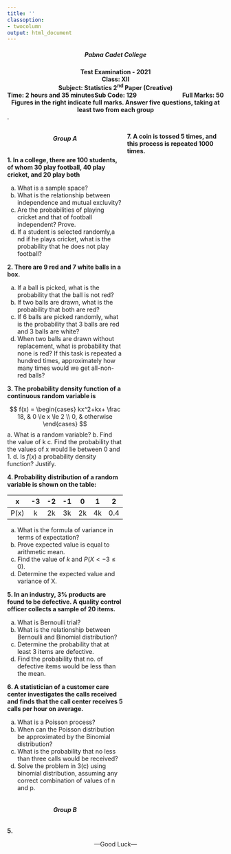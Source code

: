 ---
title: ''
classoption:
- twocolumn
output: html_document
---
<div style="font-weight: bold;">
<center><h5>Pabna Cadet College</h5></center>

<center>Test Examination - 2021<center>
<center>Class: XII</center>
<center>Subject: Statistics 2^nd^ Paper (Creative)</center> 

<div style="float: left">Time: 2 hours and 35 minutes</div>
<div style="float: right">Full Marks: 50</div>
<div style="margin: 0 auto; width: 100px;">Sub Code: 129</div>
<div style="float: left">Figures in the right indicate full marks. Answer five questions, taking at least two from each group</div>
</div>

.

:::: {style="display: grid; grid-template-columns: 1fr 1fr; grid-column-gap: 10px;"}

::: {}
<center><h6>**Group A**</h6></center>

**1. In a college, there are 100 students, of whom 30 play football, 40 play cricket, and 20 play both**

a. What is a sample space?
b. What is the relationship between independence and mutual excluvity? 
b. Are the probabilities of playing cricket and that of football independent? Prove.
c. If a student is selected randomly,a nd if he plays cricket, what is the probability that he does not play football?

**2. There are 9 red and 7 white balls in a box.**

a. If a ball is picked, what is the probability that the ball is not red?
b. If two balls are drawn, what is the probability that both are red?
c. If 6 balls are picked randomly, what is the probability that 3 balls are red and 3 balls are white?
d. When two balls are drawn without replacement, what is probability that none is red? If this task is repeated a hundred times, approximately how many times would we get all-non-red balls?

**3. The probability density function of a continuous random variable is**

$$
  f(x) =
\begin{cases}
kx^2+kx+ \frac 18,  & 0 \le x \le 2 \\
0, & otherwise
\end{cases}
$$
a. What is a random variable?
b. Find the value of k
c. Find the probability that the values of x would lie between 0 and 1.
d. Is $f(x)$ a probability density function? Justify. 

**4. Probability distribution of a random variable is shown on the table:**

|   x  | -3 | -2 | -1 |  0 |  1 |  2  |
|:----:|:--:|:--:|:--:|:--:|:--:|:---:|
| P(x) |  k | 2k | 3k | 2k | 4k | 0.4 |

a. What is the formula of variance in terms of expectation?
b. Prove expected value is equal to arithmetic mean.
c. Find the value of $k$ and $P(X \lt -3 \le0)$.
d. Determine the expected value and variance of X. 

**5. In an industry, 3\% products are found to be defective. A quality control officer collects a sample of 20 items.**

a. What is Bernoulli trial?
b. What is the relationship between Bernoulli and Binomial distribution? 
c. Determine the probability that at least 3 items are defective.
d. Find the probability that no. of defective items would be less than the mean.  

**6. A statistician of a customer care center investigates the calls received and finds that the call center receives 5 calls per hour on average.**

a. What is a Poisson process?
b. When can the Poisson distribution be approximated by the Binomial distribution?
c. What is the probability that no less than three calls would be received?
d. Solve the problem in 3(c) using binomial distribution, assuming any correct combination of values of n and p. 
:::


**7. A coin is tossed 5 times, and this process is repeated 1000 times. **

::: {}
<center><h6>**Group B**</h6></center>

**5. **

:::

::::

<center>---Good Luck---</center>